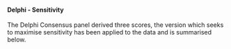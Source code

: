 #### Delphi - Sensitivity

The Delphi Consensus panel derived three scores, the version which seeks to maximise sensitivity has been applied to the data and is summarised below.
